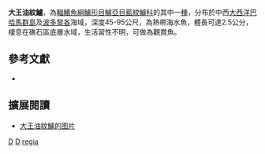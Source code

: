 {{Speciesbox
| genus = Lipogramma
| species = regia
| authority = [[Robins|Robins]] & [[Colin|Colin]], 1979
| status = NE
| status_system = IUCN3.1
| synonyms = *''Lipogramma regium '', <small>Robins & Colin, 1979</small> 
}}

'''大王油紋鱸'''，為[[輻鰭魚綱|輻鰭魚綱]][[鱸形目|鱸形目]][[鱸亞目|鱸亞目]][[藍紋鱸科|藍紋鱸科]]的其中一[[種|種]]，分布於中西[[大西洋|大西洋]][[巴哈馬群島|巴哈馬群島]]及[[波多黎各|波多黎各]]海域，深度45-95公尺，為熱帶海水魚，體長可達2.5公分，棲息在礁石區底層水域，生活習性不明，可做為觀賞魚。

==參考文獻 ==
*{{FishBase_species|genus=Lipogramma|species=regia|year=2016|month=10}}

== 擴展閱讀 ==
* [https://biogeodb.stri.si.edu/caribbean/resources/img/images/species/3572_9629.jpg 大王油紋鱸的图片]

{{Taxonbar}}

[[Category:1979年描述的鱼类|D]]
[[Category:觀賞魚|D]]
[[Category:油紋鱸屬|regia]]


{{鱸形目小作品}}